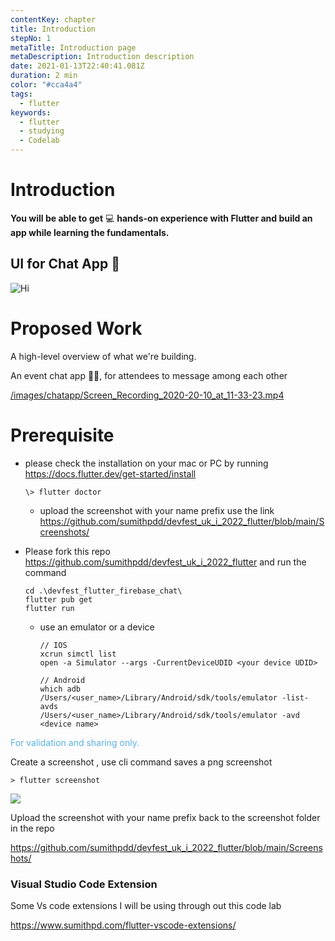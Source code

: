 ```yaml
---
contentKey: chapter
title: Introduction
stepNo: 1
metaTitle: Introduction page
metaDescription: Introduction description
date: 2021-01-13T22:40:41.081Z
duration: 2 min
color: "#cca4a4"
tags:
  - flutter
keywords:
  - flutter
  - studying
  - Codelab
---
```

# Introduction

**You will be able to get** 💻 **hands-on experience with Flutter and build an app while learning the fundamentals.**

## UI for Chat App 💬

![Hi](https://res.cloudinary.com/sitecore/image/upload/c_limit,q_80,w_2000/v1642812522/Codelab/FF363CB8-B4DF-40FC-822D-A15D5B0A22AC_mmqrqq.jpg)

# Proposed Work

A high-level overview of what we're building.

An event chat app 🧑‍💻, for attendees to message among each other

[/images/chatapp/Screen_Recording_2020-20-10_at_11-33-23.mp4](/images/chatapp/Screen_Recording_2020-20-10_at_11-33-23.mp4)

# Prerequisite

* please check the installation on your mac or PC by running <https://docs.flutter.dev/get-started/install>

  ```
  \> flutter doctor
  ```

  * upload the screenshot with your name prefix use the link https://github.com/sumithpdd/devfest_uk_i_2022_flutter/blob/main/Screenshots/
* Please fork this repo https://github.com/sumithpdd/devfest_uk_i_2022_flutter and run the command

  ```
  cd .\devfest_flutter_firebase_chat\
  flutter pub get
  flutter run
  ```

  * use an emulator or a device

    ```
    // IOS
    xcrun simctl list
    open -a Simulator --args -CurrentDeviceUDID <your device UDID>

    // Android
    which adb
    /Users/<user_name>/Library/Android/sdk/tools/emulator -list-avds
    /Users/<user_name>/Library/Android/sdk/tools/emulator -avd <device name>
    ```

<span style="color:#59afe1"> For validation and sharing only.</span>

Create a screenshot , use cli command saves a png screenshot

```
> flutter screenshot
```

![](https://res.cloudinary.com/sitecore/image/upload/c_limit,q_80,w_2000/v1643193451/Codelab/spd_home_screen_mrcsbb.png)

Upload the screenshot with your name prefix back to the screenshot folder in the repo

https://github.com/sumithpdd/devfest_uk_i_2022_flutter/blob/main/Screenshots/

### Visual Studio Code Extension

Some Vs code extensions I will be using through out this code lab

<https://www.sumithpd.com/flutter-vscode-extensions/>